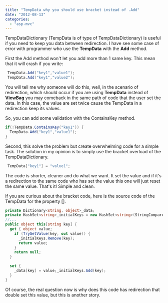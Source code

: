 ```yaml
---
title: "TempData why you should use bracket instead of .Add"
date: "2012-08-13"
categories: 
  - "asp-mvc"
---
```


TempDataDictionary (TempData is of type of TempDataDictionary) is useful if you need to keep you data between redirection. I have see some case of error with programmer who use the **TempData** with the **Add** method.

First the Add method won't let you add more than 1 same key. This mean that it will crash if you write: 

```csharp
 TempData.Add("key1","value1"); 
 TempData.Add("key1","value2"); 

``` 

You will tell me why someone will do this, well, in the scenario of redirection, which should occur if you are using **TempData** instead of **ViewBag** you may comeback in the same path of code that the user set the data. In this case, the value are set twice cause the TempData in a redirection keep its values.

So, you can add some validation with the ContainsKey method. 

```csharp
if(!TempData.ContainsKey("key1")) { 
  TempData.Add("key1","value1"); 
} 
```

Second, this solve the problem but create overwhelming code for a simple task. The solution in my opinion is to simply use the bracket overload of the TempDataDictionary.


```csharp
 TempData["key1"] = "value1"; 
```

The code is shorter, cleaner and do what we want. It set the value and if it's a redirection to the same code who has set the value this one will just reset the same value. That's it! Simple and clean.

If you are curious about the bracket code, here is the source code of the TempData for the property [].


```csharp
private Dictionary<string, object>_data; 
private HashSet<string>_initialKeys = new HashSet<string>(StringComparer.OrdinalIgnoreCase); 
//... 
public object this[string key] { 
  get { object value; 
    if (TryGetValue(key, out value)) {
      _initialKeys.Remove(key); 
      return value; 
    } 
    return null; 
  } 

  set {
    _data[key] = value;_initialKeys.Add(key); 
  } 
} 
```

Of course, the real question now is why does this code has redirection that double set this value, but this is another story.
